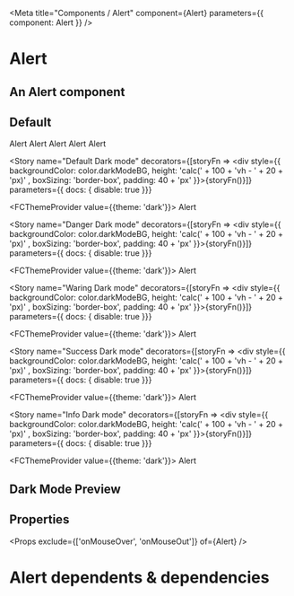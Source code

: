 

<Meta title="Components / Alert" component={Alert} parameters={{ component: Alert }} />

# Alert

## An Alert component

## Default

<Preview>
  <Story name="Default">
  <Alert title="Default">Alert</Alert>
  </Story>
</Preview>

<Preview>
  <Story name="Danger">
  <Alert title="Danger" icon="no-entry-circle" borderRadius fcStyle="danger">
    Alert
  </Alert>
  </Story>
</Preview>

<Preview>
  <Story name="Success">
  <Alert
    borderRadius
    fcStyle="success"
    title="Lorem ipsum dolor sit amet, consectetur adipiscing elit. Fusce in nisl ut tortor volutpat eleifend ac eu ante. Proin sit amet purus orci. Fusce porttitor tortor sit amet diam maximus, euismod lobortis felis finibus."
    icon="check-circle"
  >
    Alert
  </Alert>
  </Story>
</Preview>

<Preview>
  <Story name="Warning">
  <Alert borderRadius fcStyle="warning" title="Warning" icon="exclamation-circle">
    Alert
  </Alert>
  </Story>
</Preview>

<Preview>
  <Story name="Info">
  <Alert borderRadius fcStyle="info" title="Info" icon="question-circle">
    Alert
  </Alert>
  </Story>
</Preview>


<Story
  name="Default Dark mode"
  decorators={[storyFn => <div style={{ backgroundColor: color.darkModeBG, height: 'calc(' + 100 + 'vh - ' + 20 + 'px)' , boxSizing: 'border-box', padding: 40 + 'px' }}>{storyFn()}</div>]}
  parameters={{ docs: { disable: true }}}
>
  <FCThemeProvider value={{theme: 'dark'}}>
    <Alert title="Default">Alert</Alert>
  </FCThemeProvider>
</Story>

<Story
  name="Danger Dark mode"
  decorators={[storyFn => <div style={{ backgroundColor: color.darkModeBG, height: 'calc(' + 100 + 'vh - ' + 20 + 'px)' , boxSizing: 'border-box', padding: 40 + 'px' }}>{storyFn()}</div>]}
  parameters={{ docs: { disable: true }}}
>
  <FCThemeProvider value={{theme: 'dark'}}>
    <Alert title="Default" fcStyle="danger">Alert</Alert>
  </FCThemeProvider>
</Story>

<Story
  name="Waring Dark mode"
  decorators={[storyFn => <div style={{ backgroundColor: color.darkModeBG, height: 'calc(' + 100 + 'vh - ' + 20 + 'px)' , boxSizing: 'border-box', padding: 40 + 'px' }}>{storyFn()}</div>]}
  parameters={{ docs: { disable: true }}}
>
  <FCThemeProvider value={{theme: 'dark'}}>
    <Alert title="Default" fcStyle="warning">Alert</Alert>
  </FCThemeProvider>
</Story>


<Story
  name="Success Dark mode"
  decorators={[storyFn => <div style={{ backgroundColor: color.darkModeBG, height: 'calc(' + 100 + 'vh - ' + 20 + 'px)' , boxSizing: 'border-box', padding: 40 + 'px' }}>{storyFn()}</div>]}
  parameters={{ docs: { disable: true }}}
>
  <FCThemeProvider value={{theme: 'dark'}}>
    <Alert title="Default" fcStyle="success">Alert</Alert>
  </FCThemeProvider>
</Story>


<Story
  name="Info Dark mode"
  decorators={[storyFn => <div style={{ backgroundColor: color.darkModeBG, height: 'calc(' + 100 + 'vh - ' + 20 + 'px)' , boxSizing: 'border-box', padding: 40 + 'px' }}>{storyFn()}</div>]}
  parameters={{ docs: { disable: true }}}
>
  <FCThemeProvider value={{theme: 'dark'}}>
    <Alert title="Default" fcStyle="Info">Alert</Alert>
  </FCThemeProvider>
</Story>

## Dark Mode Preview

<AlertDemo />

## Properties

<Props exclude={['onMouseOver', 'onMouseOut']} of={Alert} />

# Alert dependents & dependencies

<DependenciesTable titleDependencies="Dependencies" titleDependents="Dependents" of={Alert} />
